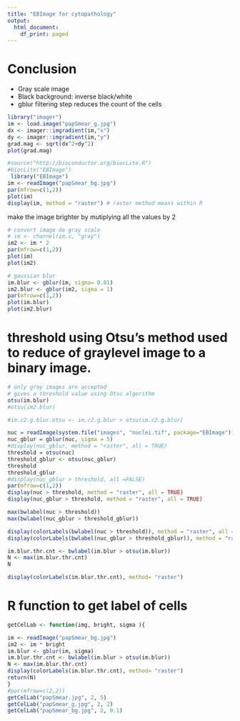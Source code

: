 ```yaml
---
title: "EBImage for cytopathology"
output:
  html_document:
    df_print: paged
---
```


# Conclusion
- Gray scale image
- Black background: inverse black/white
- gblur filtering step reduces the count of the cells

```r
library("imager")
im <- load.image("papSmear_g.jpg")
dx <- imager::imgradient(im,"x")
dy <- imager::imgradient(im,"y")
grad.mag <- sqrt(dx^2+dy^2)
plot(grad.mag)
```




```r
#source("http://bioconductor.org/biocLite.R")
#biocLite("EBImage")
 library("EBImage")
im <- readImage("papSmear_bg.jpg")
par(mfrow=c(1,2))
plot(im)
display(im, method = "raster") # raster method means within R
```


 make the image brighter by mutiplying all the values by 2
 
```r
# convert image de gray scale
# im <- channel(im.c, "gray")
im2 <- im * 2
par(mfrow=c(1,2))
plot(im)
plot(im2)

```
 

```r
# gaussian blur
im.blur <- gblur(im, sigma= 0.01)
im2.blur <- gblur(im2, sigma = 1)
par(mfrow=c(1,2))
plot(im.blur)
plot(im2.blur)
```



# threshold using Otsu's method used to reduce of graylevel image to a binary image.
```r
# only gray images are accepted
# gives a threshold value using Otsu algorithm
otsu(im.blur)
#otsu(im2.blur)

#im.c2.g.blur.otsu <- im.c2.g.blur > otsu(im.c2.g.blur)

```

```r
nuc = readImage(system.file("images", "nuclei.tif", package="EBImage"))
nuc_gblur = gblur(nuc, sigma = 5)
#display(nuc_gblur, method = "raster", all = TRUE)
threshold = otsu(nuc)
threshold_gblur <- otsu(nuc_gblur) 
threshold
threshold_gblur
#display(nuc_gblur > threshold, all =FALSE)
par(mfrow=c(1,2))
display(nuc > threshold, method = "raster", all = TRUE)
display(nuc_gblur > threshold, method = "raster", all = TRUE)

max(bwlabel(nuc > threshold))
max(bwlabel(nuc_gblur > threshold_gblur))

display(colorLabels(bwlabel(nuc > threshold)), method = "raster", all = TRUE)
display(colorLabels(bwlabel(nuc_gblur > threshold_gblur)), method = "raster", all = TRUE)

```





```r
im.blur.thr.cnt <- bwlabel(im.blur > otsu(im.blur))
N <- max(im.blur.thr.cnt)
N
```


```r
display(colorLabels(im.blur.thr.cnt), method= "raster") 
```


# R function to get label of cells
```r
getCelLab <- function(img, bright, sigma ){

im <- readImage("papSmear_bg.jpg")
im2 <- im * bright
im.blur <- gblur(im, sigma)
im.blur.thr.cnt <- bwlabel(im.blur > otsu(im.blur))
N <- max(im.blur.thr.cnt)
display(colorLabels(im.blur.thr.cnt), method= "raster") 
return(N)
}
#par(mfrow=c(2,2))
getCelLab("papSmear.jpg", 2, 5)
getCelLab("papSmear_g.jpg", 2, 2)
getCelLab("papSmear_bg.jpg", 2, 0.1)
```

